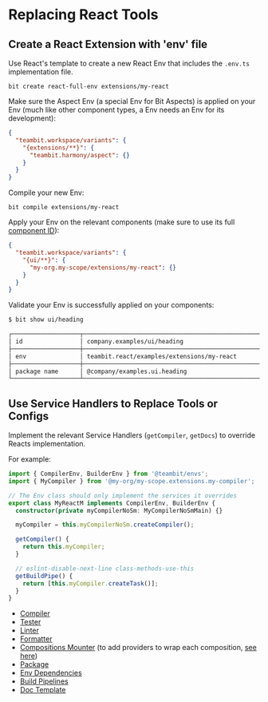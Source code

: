 # Replacing React Tools

## Create a React Extension with 'env' file

Use React's template to create a new React Env that includes the `.env.ts` implementation file.

```
bit create react-full-env extensions/my-react
```

Make sure the Aspect Env (a special Env for Bit Aspects) is applied on your Env (much like other component types, a Env needs an Env for its development):

```json
{
  "teambit.workspace/variants": {
    "{extensions/**}": {
      "teambit.harmony/aspect": {}
    }
  }
}
```

Compile your new Env:

```
bit compile extensions/my-react
```

Apply your Env on the relevant components (make sure to use its full [component ID](/docs/components/component-id)):

```json
{
  "teambit.workspace/variants": {
    "{ui/**}": {
      "my-org.my-scope/extensions/my-react": {}
    }
  }
}
```

Validate your Env is successfully applied on your components:

```bash
$ bit show ui/heading

┌───────────────────┬─────────────────────────────────────────────────────────────────┐
│ id                │ company.examples/ui/heading                                     │
├───────────────────┼─────────────────────────────────────────────────────────────────┤
│ env               │ teambit.react/examples/extensions/my-react                      │
├───────────────────┼─────────────────────────────────────────────────────────────────┤
│ package name      │ @company/examples.ui.heading                                    │
└───────────────────┴─────────────────────────────────────────────────────────────────┘
```

## Use Service Handlers to Replace Tools or Configs

Implement the relevant Service Handlers (`getCompiler`, `getDocs`) to override Reacts implementation.

For example:

```ts
import { CompilerEnv, BuilderEnv } from '@teambit/envs';
import { MyCompiler } from '@my-org/my-scope.extensions.my-compiler';

// The Env class should only implement the services it overrides
export class MyReactM implements CompilerEnv, BuilderEnv {
  constructor(private myCompilerNoSm: MyCompilerNoSmMain) {}

  myCompiler = this.myCompilerNoSm.createCompiler();

  getCompiler() {
    return this.myCompiler;
  }

  // eslint-disable-next-line class-methods-use-this
  getBuildPipe() {
    return [this.myCompiler.createTask()];
  }
}
```

- [Compiler](/dev-services/compiler/configure-env-with-compiler)
- [Tester](//dev-services/tester/configure-env-with-tester)
- [Linter](/dev-services/linter/implement-linter)
- [Formatter](/dev-services/formatter/configure-env-with-formatter)
- [Compositions Mounter](/dev-services/compositions/mounting-compositions-to-dom) (to add providers to wrap each composition, [see here](/docs/dev-services/compositions/composition-context))
- [Package](/packages/managing-package-json#set-configuration-from-an-env)
- [Env Dependencies](/dependencies/configuring-dependencies#configuring-dependencies-from-an-env)
- [Build Pipelines](/dev-services/builder/build-pipelines)
- [Doc Template](/dev-services/docs/docs-templates#setting-a-doc-template)
